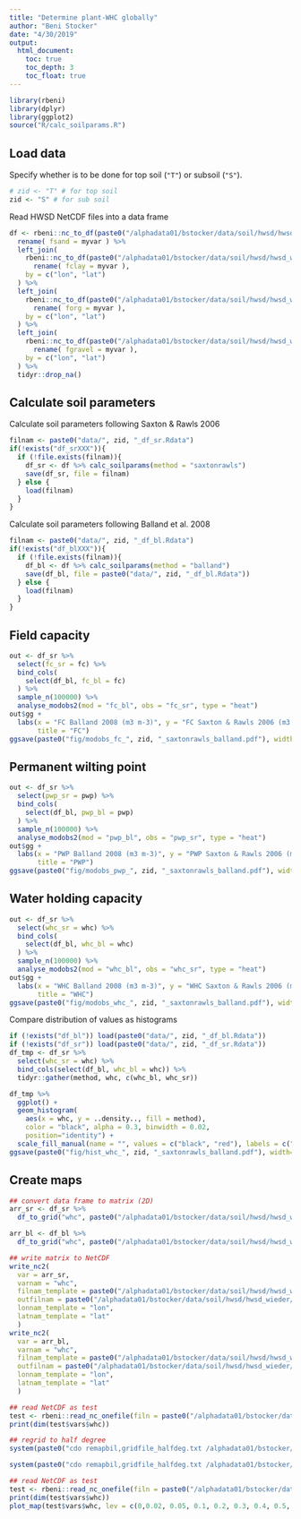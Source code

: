 ```yaml
---
title: "Determine plant-WHC globally"
author: "Beni Stocker"
date: "4/30/2019"
output:
  html_document:
    toc: true
    toc_depth: 3
    toc_float: true
---
```


```r
library(rbeni)
library(dplyr)
library(ggplot2)
source("R/calc_soilparams.R")
```

## Load data

Specify whether is to be done for top soil (`"T"`) or subsoil (`"S"`).
```r
# zid <- "T" # for top soil
zid <- "S" # for sub soil
```

Read HWSD NetCDF files into a data frame
```r
df <- rbeni::nc_to_df(paste0("/alphadata01/bstocker/data/soil/hwsd/hwsd_wieder/data/", zid, "_SAND.nc4"), paste0(zid, "_SAND")) %>%
  rename( fsand = myvar ) %>%
  left_join(
    rbeni::nc_to_df(paste0("/alphadata01/bstocker/data/soil/hwsd/hwsd_wieder/data/", zid, "_CLAY.nc4"), paste0(zid, "_CLAY")) %>%
      rename( fclay = myvar ),
    by = c("lon", "lat")
  ) %>%
  left_join(
    rbeni::nc_to_df(paste0("/alphadata01/bstocker/data/soil/hwsd/hwsd_wieder/data/", zid, "_OC.nc4"), paste0(zid, "_OC")) %>%
      rename( forg = myvar ),
    by = c("lon", "lat")
  ) %>%
  left_join(
    rbeni::nc_to_df(paste0("/alphadata01/bstocker/data/soil/hwsd/hwsd_wieder/data/", zid, "_GRAVEL.nc4"), paste0(zid, "_GRAVEL")) %>%
      rename( fgravel = myvar ),
    by = c("lon", "lat")
  ) %>% 
  tidyr::drop_na()
```

## Calculate soil parameters
Calculate soil parameters following Saxton & Rawls 2006
```r
filnam <- paste0("data/", zid, "_df_sr.Rdata")
if(!exists("df_srXXX")){
  if (!file.exists(filnam)){
    df_sr <- df %>% calc_soilparams(method = "saxtonrawls")
    save(df_sr, file = filnam)
  } else {
    load(filnam)
  }
}
```

Calculate soil parameters following Balland et al. 2008
```r
filnam <- paste0("data/", zid, "_df_bl.Rdata")
if(!exists("df_blXXX")){
  if (!file.exists(filnam)){
    df_bl <- df %>% calc_soilparams(method = "balland")
    save(df_bl, file = paste0("data/", zid, "_df_bl.Rdata"))
  } else {
    load(filnam)
  }
}
```

## Field capacity
```r
out <- df_sr %>%
  select(fc_sr = fc) %>% 
  bind_cols(
    select(df_bl, fc_bl = fc)
  ) %>% 
  sample_n(100000) %>% 
  analyse_modobs2(mod = "fc_bl", obs = "fc_sr", type = "heat")
out$gg +
  labs(x = "FC Balland 2008 (m3 m-3)", y = "FC Saxton & Rawls 2006 (m3 m-3)",
       title = "FC")
ggsave(paste0("fig/modobs_fc_", zid, "_saxtonrawls_balland.pdf"), width=5, height=5)
```

## Permanent wilting point
```r
out <- df_sr %>% 
  select(pwp_sr = pwp) %>% 
  bind_cols(
    select(df_bl, pwp_bl = pwp)
  ) %>% 
  sample_n(100000) %>% 
  analyse_modobs2(mod = "pwp_bl", obs = "pwp_sr", type = "heat")
out$gg +
  labs(x = "PWP Balland 2008 (m3 m-3)", y = "PWP Saxton & Rawls 2006 (m3 m-3)",
       title = "PWP")
ggsave(paste0("fig/modobs_pwp_", zid, "_saxtonrawls_balland.pdf"), width=5, height=5)
```

## Water holding capacity
```r
out <- df_sr %>% 
  select(whc_sr = whc) %>% 
  bind_cols(
    select(df_bl, whc_bl = whc)
  ) %>% 
  sample_n(100000) %>% 
  analyse_modobs2(mod = "whc_bl", obs = "whc_sr", type = "heat")
out$gg +
  labs(x = "WHC Balland 2008 (m3 m-3)", y = "WHC Saxton & Rawls 2006 (m3 m-3)",
       title = "WHC")
ggsave(paste0("fig/modobs_whc_", zid, "_saxtonrawls_balland.pdf"), width=5, height=5)
```

Compare distribution of values as histograms
```r
if (!exists("df_bl")) load(paste0("data/", zid, "_df_bl.Rdata"))
if (!exists("df_sr")) load(paste0("data/", zid, "_df_sr.Rdata"))
df_tmp <- df_sr %>% 
  select(whc_sr = whc) %>% 
  bind_cols(select(df_bl, whc_bl = whc)) %>% 
  tidyr::gather(method, whc, c(whc_bl, whc_sr))

df_tmp %>% 
  ggplot() +
  geom_histogram(
    aes(x = whc, y = ..density.., fill = method), 
    color = "black", alpha = 0.3, binwidth = 0.02, 
    position="identity") +
  scale_fill_manual(name = "", values = c("black", "red"), labels = c("Balland", "SaxtonRawls"))
ggsave(paste0("fig/hist_whc_", zid, "_saxtonrawls_balland.pdf"), width=7, height=5)
```

## Create maps

```r
## convert data frame to matrix (2D)
arr_sr <- df_sr %>% 
  df_to_grid("whc", paste0("/alphadata01/bstocker/data/soil/hwsd/hwsd_wieder/data/", zid, "_SAND.nc4"))

arr_bl <- df_bl %>% 
  df_to_grid("whc", paste0("/alphadata01/bstocker/data/soil/hwsd/hwsd_wieder/data/", zid, "_SAND.nc4"))

## write matrix to NetCDF 
write_nc2(
  var = arr_sr, 
  varnam = "whc", 
  filnam_template = paste0("/alphadata01/bstocker/data/soil/hwsd/hwsd_wieder/data/", zid, "_SAND.nc4"), 
  outfilnam = paste0("/alphadata01/bstocker/data/soil/hwsd/hwsd_wieder/data_calculated/", zid, "_sr_WHC.nc"),
  lonnam_template = "lon", 
  latnam_template = "lat"
  )
write_nc2(
  var = arr_bl, 
  varnam = "whc", 
  filnam_template = paste0("/alphadata01/bstocker/data/soil/hwsd/hwsd_wieder/data/", zid, "_SAND.nc4"), 
  outfilnam = paste0("/alphadata01/bstocker/data/soil/hwsd/hwsd_wieder/data_calculated/", zid, "_bl_WHC.nc"),
  lonnam_template = "lon", 
  latnam_template = "lat"
  )

## read NetCDF as test
test <- rbeni::read_nc_onefile(filn = paste0("/alphadata01/bstocker/data/soil/hwsd/hwsd_wieder/data_calculated/", zid, "_sr_WHC.nc"))
print(dim(test$vars$whc))

## regrid to half degree
system(paste0("cdo remapbil,gridfile_halfdeg.txt /alphadata01/bstocker/data/soil/hwsd/hwsd_wieder/data_calculated/", zid, "_sr_WHC.nc /alphadata01/bstocker/data/soil/hwsd/hwsd_wieder/data_calculated_halfdeg/", zid, "_sr_WHC.nc"))

system(paste0("cdo remapbil,gridfile_halfdeg.txt /alphadata01/bstocker/data/soil/hwsd/hwsd_wieder/data_calculated/", zid, "_bl_WHC.nc /alphadata01/bstocker/data/soil/hwsd/hwsd_wieder/data_calculated_halfdeg/", zid, "_bl_WHC.nc"))

## read NetCDF as test
test <- rbeni::read_nc_onefile(filn = paste0("/alphadata01/bstocker/data/soil/hwsd/hwsd_wieder/data_calculated_halfdeg/", zid, "_bl_WHC.nc"))
print(dim(test$vars$whc))
plot_map(test$vars$whc, lev = c(0,0.02, 0.05, 0.1, 0.2, 0.3, 0.4, 0.5, 0.6, 0.7, 1))
```
